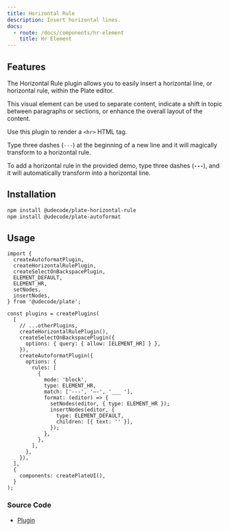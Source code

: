 ```yaml
---
title: Horizontal Rule
description: Insert horizontal lines.
docs:
  - route: /docs/components/hr-element
    title: Hr Element
---
```


<ComponentPreview name="playground-demo" id="hr" />

## Features

The Horizontal Rule plugin allows you to easily insert a horizontal line, or horizontal rule, within the Plate editor.

This visual element can be used to separate content, indicate a shift in topic between paragraphs or sections, or enhance the overall layout of the content.

Use this plugin to render a `<hr>` HTML tag.

Type three dashes (`---`) at the beginning of a new line and it will magically transform to a horizontal rule.

[//]: # 'Type three dashes (`---`) or three underscores and a space (`___ `) at the beginning of a new line and it will magically transform to a horizontal rule.'

To add a horizontal rule in the provided demo, type three dashes (**`---`**), and it will automatically transform into a horizontal line.

[//]: # 'To add a horizontal rule in the provided demo, type three dashes (**`---`**) or three underscores followed by a space (**`___`** ) at the beginning of a new line, and it will automatically transform into a horizontal line.'

## Installation

```bash
npm install @udecode/plate-horizontal-rule
npm install @udecode/plate-autoformat
```

## Usage

```tsx
import {
  createAutoformatPlugin,
  createHorizontalRulePlugin,
  createSelectOnBackspacePlugin,
  ELEMENT_DEFAULT,
  ELEMENT_HR,
  setNodes,
  insertNodes,
} from '@udecode/plate';

const plugins = createPlugins(
  [
    // ...otherPlugins,
    createHorizontalRulePlugin(),
    createSelectOnBackspacePlugin({
      options: { query: { allow: [ELEMENT_HR] } },
    }),
    createAutoformatPlugin({
      options: {
        rules: [
          {
            mode: 'block',
            type: ELEMENT_HR,
            match: ['---', '—-', '___ '],
            format: (editor) => {
              setNodes(editor, { type: ELEMENT_HR });
              insertNodes(editor, {
                type: ELEMENT_DEFAULT,
                children: [{ text: '' }],
              });
            },
          },
        ],
      },
    }),
  ],
  {
    components: createPlateUI(),
  }
);
```

### Source Code

- [Plugin](https://github.com/udecode/plate/blob/main/packages/horizontal-rule/src/createHorizontalRulePlugin.ts)
